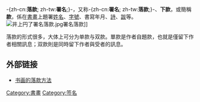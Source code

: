 {{expand|time=2015-04-19T08:39:28+00:00}}
-{zh-cn:'''落款'''; zh-tw:'''署名''';}-，又称-{zh-cn:'''署名'''; zh-tw:'''落款''';}-、'''下款'''，或簡稱'''款'''，係在[[書畫|書畫]]上題署[[姓名|姓名]]、[[字號|字號]]、書寫年月、[[詩|詩]]、[[跋|跋]]等。
[[File:井上円了署名落款.jpg|thumb]]署名落款]]

落款的形式很多，大体上可分为单款与双款。單款是作者自題款，也就是僅留下作者相關訊息；双款則是同時留下作者與受者的訊息。

==外部链接==
*[https://web.archive.org/web/20060630054334/http://blog.china.alibaba.com/blog/yunhantang/article/b0-i426603.html 书画的落款方法]

[[Category:書畫|Category:書畫]]
[[Category:签名|Category:签名]]